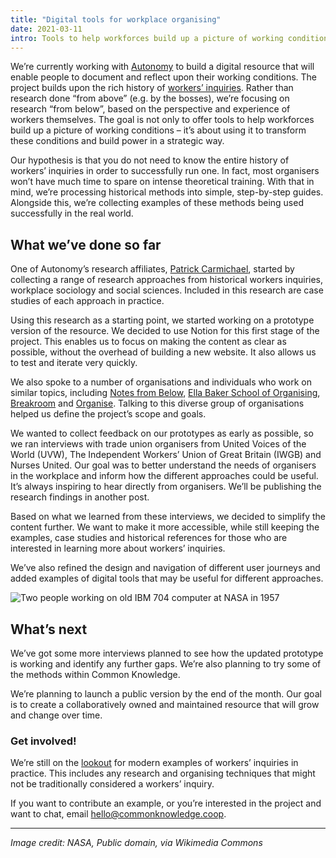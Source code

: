 ```yaml
---
title: "Digital tools for workplace organising"
date: 2021-03-11
intro: Tools to help workforces build up a picture of working conditions to transform these conditions and build power
---
```


We’re currently working with [Autonomy](https://autonomy.work/) to build a digital resource that will enable people to document and reflect upon their working conditions. The project builds upon the rich history of [workers’ inquiries](https://notesfrombelow.org/what-is-workers-inquiry). Rather than research done “from above” (e.g. by the bosses), we’re focusing on research “from below”, based on the perspective and experience of workers themselves. The goal is not only to offer tools to help workforces build up a picture of working conditions – it’s about using it to transform these conditions and build power in a strategic way.

Our hypothesis is that you do not need to know the entire history of workers’ inquiries in order to successfully run one. In fact, most organisers won’t have much time to spare on intense theoretical training. With that in mind, we’re processing historical methods into simple, step-by-step guides. Alongside this, we’re collecting examples of these methods being used successfully in the real world.

## What we’ve done so far

One of Autonomy’s research affiliates, [Patrick Carmichael](http://www.patrickcarmichael.co.uk/), started by collecting a range of research approaches from historical workers inquiries, workplace sociology and social sciences. Included in this research are case studies of each approach in practice.

Using this research as a starting point, we started working on a prototype version of the resource. We decided to use Notion for this first stage of the project. This enables us to focus on making the content as clear as possible, without the overhead of building a new website. It also allows us to test and iterate very quickly.

We also spoke to a number of organisations and individuals who work on similar topics, including [Notes from Below](https://notesfrombelow.org/), [Ella Baker School of Organising](https://www.ellabakerorganising.org.uk/), [Breakroom](https://www.breakroom.cc/) and [Organise](http://organise.org.uk/). Talking to this diverse group of organisations helped us define the project’s scope and goals.

We wanted to collect feedback on our prototypes as early as possible, so we ran interviews with trade union organisers from United Voices of the World (UVW), The Independent Workers’ Union of Great Britain (IWGB) and Nurses United. Our goal was to better understand the needs of organisers in the workplace and inform how the different approaches could be useful. It’s always inspiring to hear directly from organisers. We’ll be publishing the research findings in another post.

Based on what we learned from these interviews, we decided to simplify the content further. We want to make it more accessible, while still keeping the examples, case studies and historical references for those who are interested in learning more about workers’ inquiries.

We’ve also refined the design and navigation of different user journeys and added examples of digital tools that may be useful for different approaches.

![Two people working on old IBM 704 computer at NASA in 1957](../../assets/nasa-ibm-type.jpg)

## What’s next

We’ve got some more interviews planned to see how the updated prototype is working and identify any further gaps. We’re also planning to try some of the methods within Common Knowledge.

We’re planning to launch a public version by the end of the month. Our goal is to create a collaboratively owned and maintained resource that will grow and change over time.

### Get involved!

We’re still on the [lookout](https://twitter.com/cmmonknowledge/status/1364974184292573187) for modern examples of workers’ inquiries in practice. This includes any research and organising techniques that might not be traditionally considered a workers’ inquiry.

If you want to contribute an example, or you’re interested in the project and want to chat, email [hello@commonknowledge.coop](mailto:hello@commonknowledge.coop).

---

_Image credit: NASA, Public domain, via Wikimedia Commons_
